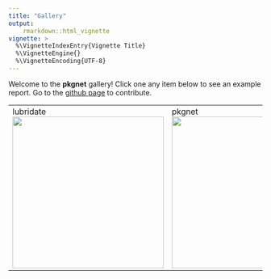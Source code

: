 ```yaml
---
title: "Gallery"
output: 
    rmarkdown::html_vignette
vignette: >
  %\VignetteIndexEntry{Vignette Title}
  %\VignetteEngine{}
  %\VignetteEncoding{UTF-8}
---
```


Welcome to the **pkgnet** gallery!   Click one any item below to see an example report.  Go to the [github page](https://github.com/UptakeOpenSource/pkgnet) to contribute. 

<!--html_preserve-->
<table>
	<tr valign="top">
		<td width="33%">lubridate<br>
			<a href="https://uptakeopensource.github.io/pkgnet-gallery/exhibits/lubridate/lubridate.html">
				<img width="300" src="https://uptakeopensource.github.io/pkgnet-gallery/exhibits/lubridate/lubridate.png">
			</a>
		</td>
		<td width="33%">pkgnet<br><a href="https://uptakeopensource.github.io/pkgnet-gallery/exhibits/pkgnet/pkgnet.html"><img width="300" src="https://uptakeopensource.github.io/pkgnet-gallery/exhibits/pkgnet/pkgnet.png"></a></td>
		<td width="33%">updraft<br><a href="https://uptakeopensource.github.io/pkgnet-gallery/exhibits/updraft/updraft.html"><img width="300" src="https://uptakeopensource.github.io/pkgnet-gallery/exhibits/updraft/updraft.png"></a></td>
	</tr>
</table>
<!--/html_preserve-->